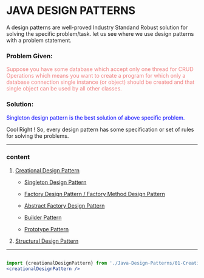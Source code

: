 # JAVA DESIGN PATTERNS

A design patterns are well-proved Industry Standand Robust solution for solving the specific problem/task. let us see where we use design patterns with a problem statement. 

### Problem Given:

<span style="color:#F08080">Suppose you have some database which accept only one thread for CRUD Operations which means you want to create a program for which only a database connection single instance (or object) should be created and that single object can be used by all other classes.</span>

### Solution:

<span style="color:blue">Singleton design pattern is the best solution of above specific problem.</span>

 Cool Right ! So, every design pattern has some specification or set of rules for solving the problems.

----
### content 


1. [Creational Design Pattern ](/Java-Design-Patterns/01-Creational-Design-Patterns/)

    * [Singleton Design Pattern ](/Java-Design-Patterns/01-Creational-Design-Patterns/01-Singleton-Pattern/)

    * [Factory Design Pattern / Factory Method Design Pattern ](/Java-Design-Patterns/01-Creational-Design-Patterns/02-Factory-Pattern/)

    * [Abstract Factory Design Pattern](/Java-Design-Patterns/01-Creational-Design-Patterns/03-Abstract-Factory-Pattern/)

    * [Builder Pattern](/Java-Design-Patterns/01-Creational-Design-Patterns/04-Builder-Pattern/)

    * [Prototype Pattern](/Java-Design-Patterns/01-Creational-Design-Patterns/05-Prototype-Pattern/)

2. [Structural Design Pattern](/Java-Design-Patterns/02-Structural-Design-Patterns/)

----

```jsx

import {creationalDesignPattern} from './Java-Design-Patterns/01-Creational-Design-Patterns'; 
<creationalDesignPattern />

```